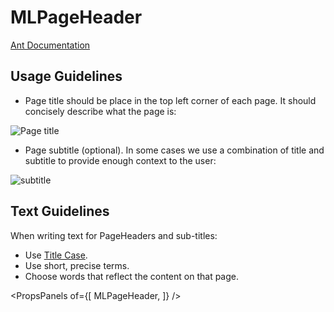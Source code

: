 
# MLPageHeader

[Ant Documentation](https://3x.ant.design/components/page-header)

## Usage Guidelines
* Page title should be place in the top left corner of each page. It should concisely describe what the page is:

![Page title](images/modal_page_title.png)

* Page subtitle (optional). In some cases we use a combination of title and subtitle to provide enough context to the user:

![subtitle](images/modal_subtitle.png)

## Text Guidelines
When writing text for PageHeaders and sub-titles:
* Use [Title Case](https://elementary.io/docs/human-interface-guidelines#capitalization).
* Use short, precise terms.
* Choose words that reflect the content on that page.


<PropsPanels of={[
  MLPageHeader,
]} />
